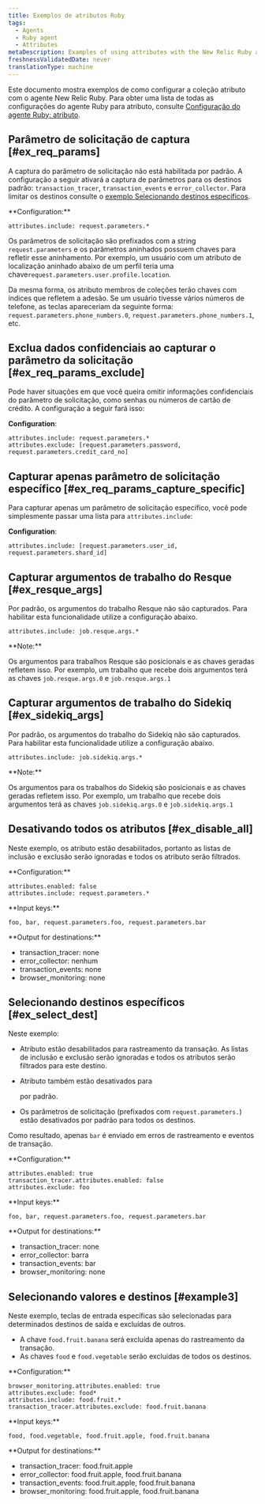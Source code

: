 ```yaml
---
title: Exemplos de atributos Ruby
tags:
  - Agents
  - Ruby agent
  - Attributes
metaDescription: Examples of using attributes with the New Relic Ruby agent.
freshnessValidatedDate: never
translationType: machine
---
```


Este documento mostra exemplos de como configurar a coleção atributo com o agente New Relic Ruby. Para obter uma lista de todas as configurações do agente Ruby para atributo, consulte [Configuração do agente Ruby: atributo](/docs/apm/agents/ruby-agent/configuration/ruby-agent-configuration/#attributes).

## Parâmetro de solicitação de captura [#ex_req_params]

A captura do parâmetro de solicitação não está habilitada por padrão. A configuração a seguir ativará a captura de parâmetros para os destinos padrão: `transaction_tracer`, `transaction_events` e `error_collector`. Para limitar os destinos consulte o [exemplo Selecionando destinos específicos](#ex_select_dest).

<DoNotTranslate>
  **Configuration:**
</DoNotTranslate>

```
attributes.include: request.parameters.*
```

Os parâmetros de solicitação são prefixados com a string `request.parameters` e os parâmetros aninhados possuem chaves para refletir esse aninhamento. Por exemplo, um usuário com um atributo de localização aninhado abaixo de um perfil teria uma chave`request.parameters.user.profile.location`.

Da mesma forma, os atributo membros de coleções terão chaves com índices que refletem a adesão. Se um usuário tivesse vários números de telefone, as teclas apareceriam da seguinte forma: `request.parameters.phone_numbers.0`, `request.parameters.phone_numbers.1`, etc.

## Exclua dados confidenciais ao capturar o parâmetro da solicitação [#ex_req_params_exclude]

Pode haver situações em que você queira omitir informações confidenciais do parâmetro de solicitação, como senhas ou números de cartão de crédito. A configuração a seguir fará isso:

<DoNotTranslate>**Configuration**</DoNotTranslate>:

```
attributes.include: request.parameters.*
attributes.exclude: [request.parameters.password, request.parameters.credit_card_no]
```

## Capturar apenas parâmetro de solicitação específico [#ex_req_params_capture_specific]

Para capturar apenas um parâmetro de solicitação específico, você pode simplesmente passar uma lista para `attributes.include`:

<DoNotTranslate>**Configuration**</DoNotTranslate>:

```
attributes.include: [request.parameters.user_id, request.parameters.shard_id]
```

## Capturar argumentos de trabalho do Resque [#ex_resque_args]

Por padrão, os argumentos do trabalho Resque não são capturados. Para habilitar esta funcionalidade utilize a configuração abaixo.

```
attributes.include: job.resque.args.*
```

<DoNotTranslate>
  **Note:**
</DoNotTranslate>

Os argumentos para trabalhos Resque são posicionais e as chaves geradas refletem isso. Por exemplo, um trabalho que recebe dois argumentos terá as chaves `job.resque.args.0` e `job.resque.args.1`

## Capturar argumentos de trabalho do Sidekiq [#ex_sidekiq_args]

Por padrão, os argumentos do trabalho do Sidekiq não são capturados. Para habilitar esta funcionalidade utilize a configuração abaixo.

```
attributes.include: job.sidekiq.args.*
```

<DoNotTranslate>
  **Note:**
</DoNotTranslate>

Os argumentos para os trabalhos do Sidekiq são posicionais e as chaves geradas refletem isso. Por exemplo, um trabalho que recebe dois argumentos terá as chaves `job.sidekiq.args.0` e `job.sidekiq.args.1`

## Desativando todos os atributos [#ex_disable_all]

Neste exemplo, os atributo estão desabilitados, portanto as listas de inclusão e exclusão serão ignoradas e todos os atributo serão filtrados.

<DoNotTranslate>
  **Configuration:**
</DoNotTranslate>

```
attributes.enabled: false
attributes.include: request.parameters.*
```

<DoNotTranslate>
  **Input keys:**
</DoNotTranslate>

```
foo, bar, request.parameters.foo, request.parameters.bar
```

<DoNotTranslate>
  **Output for destinations:**
</DoNotTranslate>

* transaction_tracer: none
* error_collector: nenhum
* transaction_events: none
* browser_monitoring: none

## Selecionando destinos específicos [#ex_select_dest]

Neste exemplo:

* Atributo estão desabilitados para rastreamento da transação. As listas de inclusão e exclusão serão ignoradas e todos os atributos serão filtrados para este destino.

* Atributo também estão desativados para

  <InlinePopover type="browser"/>

  por padrão.

* Os parâmetros de solicitação (prefixados com `request.parameters.`) estão desativados por padrão para todos os destinos.

Como resultado, apenas `bar` é enviado em erros de rastreamento e eventos de transação.

<DoNotTranslate>
  **Configuration:**
</DoNotTranslate>

```
attributes.enabled: true
transaction_tracer.attributes.enabled: false
attributes.exclude: foo
```

<DoNotTranslate>
  **Input keys:**
</DoNotTranslate>

```
foo, bar, request.parameters.foo, request.parameters.bar
```

<DoNotTranslate>
  **Output for destinations:**
</DoNotTranslate>

* transaction_tracer: none
* error_collector: barra
* transaction_events: bar
* browser_monitoring: none

## Selecionando valores e destinos [#example3]

Neste exemplo, teclas de entrada específicas são selecionadas para determinados destinos de saída e excluídas de outros.

* A chave `food.fruit.banana` será excluída apenas do rastreamento da transação.
* As chaves `food` e `food.vegetable` serão excluídas de todos os destinos.

<DoNotTranslate>
  **Configuration:**
</DoNotTranslate>

```
browser_monitoring.attributes.enabled: true
attributes.exclude: food*
attributes.include: food.fruit.*
transaction_tracer.attributes.exclude: food.fruit.banana
```

<DoNotTranslate>
  **Input keys:**
</DoNotTranslate>

```
food, food.vegetable, food.fruit.apple, food.fruit.banana
```

<DoNotTranslate>
  **Output for destinations:**
</DoNotTranslate>

* transaction_tracer: food.fruit.apple
* error_collector: food.fruit.apple, food.fruit.banana
* transaction_events: food.fruit.apple, food.fruit.banana
* browser_monitoring: food.fruit.apple, food.fruit.banana